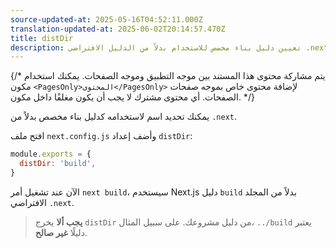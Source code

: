 ```yaml
---
source-updated-at: 2025-05-16T04:52:11.000Z
translation-updated-at: 2025-06-02T20:14:57.470Z
title: distDir
description: تعيين دليل بناء مخصص للاستخدام بدلاً من الدليل الافتراضي .next.
---
```


{/* يتم مشاركة محتوى هذا المستند بين موجه التطبيق وموجه الصفحات. يمكنك استخدام مكون `<PagesOnly>المحتوى</PagesOnly>` لإضافة محتوى خاص بموجه صفحات الصفحات. أي محتوى مشترك لا يجب أن يكون مغلفًا داخل مكون. */}

يمكنك تحديد اسم لاستخدامه كدليل بناء مخصص بدلاً من `.next`.

افتح ملف `next.config.js` وأضف إعداد `distDir`:

```js filename="next.config.js"
module.exports = {
  distDir: 'build',
}
```

الآن عند تشغيل أمر `next build`، سيستخدم Next.js دليل `build` بدلاً من المجلد الافتراضي `.next`.

> **يجب ألا** يخرج `distDir` من دليل مشروعك. على سبيل المثال، `../build` يعتبر دليلًا **غير صالح**.